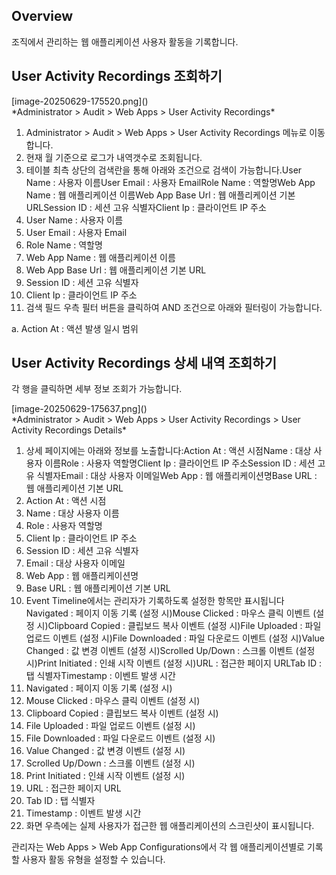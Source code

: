 
## Overview
조직에서 관리하는 웹 애플리케이션 사용자 활동을 기록합니다.

## User Activity Recordings 조회하기
<p align="center">
<div>[image-20250629-175520.png]()</div>
*Administrator &gt; Audit &gt; Web Apps &gt; User Activity Recordings*
</p>

1. Administrator > Audit > Web Apps > User Activity Recordings 메뉴로 이동합니다.
2. 현재 월 기준으로 로그가 내역갯수로 조회됩니다.
3. 테이블 최측 상단의 검색란을 통해 아래와 조건으로 검색이 가능합니다.User Name : 사용자 이름User Email : 사용자 EmailRole Name : 역할명Web App Name : 웹 애플리케이션 이름Web App Base Url : 웹 애플리케이션 기본 URLSession ID : 세션 고유 식별자Client Ip : 클라이언트 IP 주소
  1. User Name : 사용자 이름
  2. User Email : 사용자 Email
  3. Role Name : 역할명
  4. Web App Name : 웹 애플리케이션 이름
  5. Web App Base Url : 웹 애플리케이션 기본 URL
  6. Session ID : 세션 고유 식별자
  7. Client Ip : 클라이언트 IP 주소
4. 검색 필드 우측 필터 버튼을 클릭하여 AND 조건으로 아래와 필터링이 가능합니다.

a. Action At : 액션 발생 일시 범위

## User Activity Recordings 상세 내역 조회하기
각 행을 클릭하면 세부 정보 조회가 가능합니다.

<p align="center">
<div>[image-20250629-175637.png]()</div>
*Administrator &gt; Audit &gt; Web Apps &gt; User Activity Recordings &gt; User Activity Recordings Details*
</p>

1. 상세 페이지에는 아래와 정보를 노출합니다:Action At : 액션 시점Name : 대상 사용자 이름Role : 사용자 역할명Client Ip : 클라이언트 IP 주소Session ID : 세션 고유 식별자Email : 대상 사용자 이메일Web App : 웹 애플리케이션명Base URL : 웹 애플리케이션 기본 URL
  1. Action At : 액션 시점
  2. Name : 대상 사용자 이름
  3. Role : 사용자 역할명
  4. Client Ip : 클라이언트 IP 주소
  5. Session ID : 세션 고유 식별자
  6. Email : 대상 사용자 이메일
  7. Web App : 웹 애플리케이션명
  8. Base URL : 웹 애플리케이션 기본 URL
2. Event Timeline에서는 관리자가 기록하도록 설정한 항목만 표시됩니다 Navigated : 페이지 이동 기록 (설정 시)Mouse Clicked : 마우스 클릭 이벤트 (설정 시)Clipboard Copied : 클립보드 복사 이벤트 (설정 시)File Uploaded : 파일 업로드 이벤트 (설정 시)File Downloaded : 파일 다운로드 이벤트 (설정 시)Value Changed : 값 변경 이벤트 (설정 시)Scrolled Up/Down : 스크롤 이벤트 (설정 시)Print Initiated : 인쇄 시작 이벤트 (설정 시)URL : 접근한 페이지 URLTab ID : 탭 식별자Timestamp : 이벤트 발생 시간
  1. Navigated : 페이지 이동 기록 (설정 시)
  2. Mouse Clicked : 마우스 클릭 이벤트 (설정 시)
  3. Clipboard Copied : 클립보드 복사 이벤트 (설정 시)
  4. File Uploaded : 파일 업로드 이벤트 (설정 시)
  5. File Downloaded : 파일 다운로드 이벤트 (설정 시)
  6. Value Changed : 값 변경 이벤트 (설정 시)
  7. Scrolled Up/Down : 스크롤 이벤트 (설정 시)
  8. Print Initiated : 인쇄 시작 이벤트 (설정 시)
  9. URL : 접근한 페이지 URL
  10. Tab ID : 탭 식별자
  11. Timestamp : 이벤트 발생 시간
3. 화면 우측에는 실제 사용자가 접근한 웹 애플리케이션의 스크린샷이 표시됩니다.

<Callout type="info">
관리자는 Web Apps &gt; Web App Configurations에서 각 웹 애플리케이션별로 기록할 사용자 활동 유형을 설정할 수 있습니다. 
</Callout>
